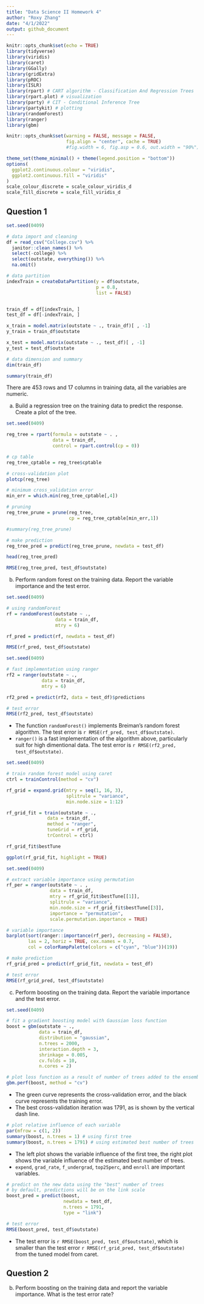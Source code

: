 ```yaml
---
title: "Data Science II Homework 4"
author: "Roxy Zhang"
date: "4/1/2022"
output: github_document
---
```


```r
knitr::opts_chunk$set(echo = TRUE)
library(tidyverse)
library(viridis)
library(caret)
library(GGally)
library(gridExtra)
library(pROC)
library(ISLR)
library(rpart) # CART algorithm - Classification And Regression Trees
library(rpart.plot) # visualization
library(party) # CIT - Conditional Inference Tree
library(partykit) # plotting
library(randomForest)
library(ranger)
library(gbm)

knitr::opts_chunk$set(warning = FALSE, message = FALSE, 
                      fig.align = "center", cache = TRUE) 
                      #fig.width = 6, fig.asp = 0.6, out.width = "90%")

theme_set(theme_minimal() + theme(legend.position = "bottom"))
options(
  ggplot2.continuous.colour = "viridis",
  ggplot2.continuous.fill = "viridis"
)
scale_colour_discrete = scale_colour_viridis_d
scale_fill_discrete = scale_fill_viridis_d
```


## Question 1

```r
set.seed(0409)

# data import and cleaning
df = read_csv("College.csv") %>% 
  janitor::clean_names() %>% 
  select(-college) %>% 
  select(outstate, everything()) %>% 
  na.omit()

# data partition
indexTrain = createDataPartition(y = df$outstate,
                                 p = 0.8,
                                 list = FALSE)


train_df = df[indexTrain, ]
test_df = df[-indexTrain, ]

x_train = model.matrix(outstate ~ ., train_df)[ , -1]
y_train = train_df$outstate

x_test = model.matrix(outstate ~ ., test_df)[ , -1]
y_test = test_df$outstate
```

```r
# data dimension and summary
dim(train_df)

summary(train_df)
```

There are 453 rows and 17 columns in training data, all the variables are numeric.


(a) Build a regression tree on the training data to predict the response. Create a plot of the tree.

```r
set.seed(0409)

reg_tree = rpart(formula = outstate ~ . ,
                 data = train_df,
                 control = rpart.control(cp = 0)) 

# cp table
reg_tree_cptable = reg_tree$cptable

# cross-validation plot
plotcp(reg_tree)

# minimum cross_validation error
min_err = which.min(reg_tree_cptable[,4])

# pruning
reg_tree_prune = prune(reg_tree, 
                       cp = reg_tree_cptable[min_err,1])

#summary(reg_tree_prune) 
```

```r
# make prediction
reg_tree_pred = predict(reg_tree_prune, newdata = test_df)

head(reg_tree_pred)

RMSE(reg_tree_pred, test_df$outstate)
```


(b) Perform random forest on the training data. Report the variable importance and the test error.

```r
set.seed(0409)

# using randomForest
rf = randomForest(outstate ~ .,
                  data = train_df,
                  mtry = 6)

rf_pred = predict(rf, newdata = test_df)

RMSE(rf_pred, test_df$outstate)
```

```r
set.seed(0409)

# fast implementation using ranger
rf2 = ranger(outstate ~ .,
             data = train_df,
             mtry = 6)

rf2_pred = predict(rf2, data = test_df)$predictions

# test error
RMSE(rf2_pred, test_df$outstate)
```

* The function `randomForest()` implements Breiman's random forest algorithm. The test error is `r RMSE(rf_pred, test_df$outstate)`.  
* `ranger()` is a fast implementation of the algorithm above, particularly suit for high dimentional data. The test error is `r RMSE(rf2_pred, test_df$outstate)`.


```r
set.seed(0409)

# train random forest model using caret
ctrl = trainControl(method = "cv")

rf_grid = expand.grid(mtry = seq(1, 16, 3),
                      splitrule = "variance",
                      min.node.size = 1:12)

rf_grid_fit = train(outstate ~ .,
               data = train_df,
               method = "ranger",
               tuneGrid = rf_grid,
               trControl = ctrl)

rf_grid_fit$bestTune

ggplot(rf_grid_fit, highlight = TRUE)
```

```r
set.seed(0409)

# extract variable importance using permutation
rf_per = ranger(outstate ~ . , 
                data = train_df,
                mtry = rf_grid_fit$bestTune[[1]],
                splitrule = "variance",
                min.node.size = rf_grid_fit$bestTune[[3]],
                importance = "permutation",
                scale.permutation.importance = TRUE)

# variable importance
barplot(sort(ranger::importance(rf_per), decreasing = FALSE), 
        las = 2, horiz = TRUE, cex.names = 0.7, 
        col = colorRampPalette(colors = c("cyan", "blue"))(19))
```

```r
# make prediction
rf_grid_pred = predict(rf_grid_fit, newdata = test_df)

# test error
RMSE(rf_grid_pred, test_df$outstate)
```


(c) Perform boosting on the training data. Report the variable importance and the test error.

```r
set.seed(0409)

# fit a gradient boosting model with Gaussian loss function
boost = gbm(outstate ~ .,
            data = train_df,
            distribution = "gaussian",
            n.trees = 2000,
            interaction.depth = 3,
            shrinkage = 0.005,
            cv.folds = 10,
            n.cores = 2)

# plot loss function as a result of number of trees added to the ensemble
gbm.perf(boost, method = "cv")
```

* The green curve represents the cross-validation error, and the black curve represents the training error.   
* The best cross-validation iteration was 1791, as is shown by the vertical dash line.

```r
# plot relative influence of each variable
par(mfrow = c(1, 2))
summary(boost, n.trees = 1) # using first tree
summary(boost, n.trees = 1791) # using estimated best number of trees
```

* The left plot shows the variable influence of the first tree, the right plot shows the variable influence of the estimated best number of trees.  
* `expend`, `grad_rate`, `f_undergrad`, `top25perc`, and `enroll` are important variables.

```r
# predict on the new data using the "best" number of trees
# by default, predictions will be on the link scale
boost_pred = predict(boost,
                     newdata = test_df,
                     n.trees = 1791,
                     type = "link")

# test error
RMSE(boost_pred, test_df$outstate)
```

* The test error is `r RMSE(boost_pred, test_df$outstate)`, which is smaller than the test error `r RMSE(rf_grid_pred, test_df$outstate)` from the tuned model from caret.

## Question 2

(b) Perform boosting on the training data and report the variable importance. What is the test error rate?

```r

```

